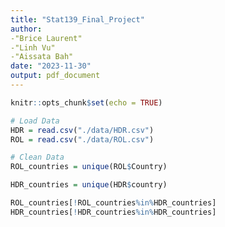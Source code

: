 ```yaml
---
title: "Stat139_Final_Project"
author: 
-"Brice Laurent"
-"Linh Vu"
-"Aissata Bah"
date: "2023-11-30"
output: pdf_document
---
```


```r
knitr::opts_chunk$set(echo = TRUE)
```

```r
# Load Data
HDR = read.csv("./data/HDR.csv")
ROL = read.csv("./data/ROL.csv")
```

```r
# Clean Data
ROL_countries = unique(ROL$Country)

HDR_countries = unique(HDR$country)

ROL_countries[!ROL_countries%in%HDR_countries]
HDR_countries[!HDR_countries%in%HDR_countries]
```

```r

```


